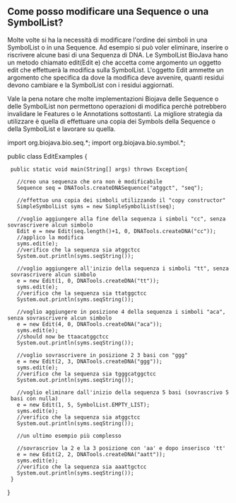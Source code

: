 == Come posso modificare una Sequence o una SymbolList? ==

Molte volte si ha la necessità di modificare l'ordine dei simboli in una SymbolList o in una Sequence. Ad esempio si può voler eliminare, inserire o riscrivere alcune basi di una Sequenza di DNA. Le SymbolList BioJava hano un metodo chiamato edit(Edit e) che accetta come argomento un oggetto edit che effettuerà la modifica sulla SymbolList. L'oggetto Edit ammette un argomento che specifica da dove la modifica deve avvenire, quanti residui devono cambiare e la SymbolList con i residui aggiornati. 

Vale la pena notare che molte implementazioni Biojava delle Sequence o delle SymbolList non permettono operazioni di modifica perchè potrebbero invalidare le Features o le Annotations sottostanti. La migliore strategia da utilizzare è quella di effettuare una copia dei Symbols della Sequence o della SymbolList e lavorare su quella.


<java>
import org.biojava.bio.seq.*;
import org.biojava.bio.symbol.*;

public class EditExamples {
  public static void main(String[] args) throws Exception{

    //creo una sequenza che ora non è modificabile
    Sequence seq = DNATools.createDNASequence("atggct", "seq");

    //effettuo una copia dei simboli utilizzando il "copy constructor"
    SimpleSymbolList syms = new SimpleSymbolList(seq);

    //voglio aggiungere alla fine della sequenza i simboli "cc", senza sovrascrivere alcun simbolo
    Edit e = new Edit(seq.length()+1, 0, DNATools.createDNA("cc"));
    //applico la modifica
    syms.edit(e);
    //verifico che la sequenza sia atggctcc
    System.out.println(syms.seqString());

    //voglio aggiungere all'inizio della sequenza i simboli "tt", senza sovrascrivere alcun simbolo
    e = new Edit(1, 0, DNATools.createDNA("tt"));
    syms.edit(e);
    //verifico che la sequenza sia ttatggctcc
    System.out.println(syms.seqString());

    //voglio aggiungere in posizione 4 della sequenza i simboli "aca", senza sovrascrivere alcun simbolo
    e = new Edit(4, 0, DNATools.createDNA("aca"));
    syms.edit(e);
    //should now be ttaacatggctcc
    System.out.println(syms.seqString());

    //voglio sovrascrivere in posizione 2 3 basi con "ggg"
    e = new Edit(2, 3, DNATools.createDNA("ggg"));
    syms.edit(e);
    //verifico che la sequenza sia tgggcatggctcc
    System.out.println(syms.seqString());

    //voglio eliminare dall'inizio della sequenza 5 basi (sovrascrivo 5 basi con nulla)
    e = new Edit(1, 5, SymbolList.EMPTY_LIST);
    syms.edit(e);
    //verifico che la sequenza sia atggctcc
    System.out.println(syms.seqString());

    //un ultimo esempio più complesso

    //sovrascriov la 2 e la 3 posizione con 'aa' e dopo inserisco 'tt'
    e = new Edit(2, 2, DNATools.createDNA("aatt"));
    syms.edit(e);
    //verifico che la sequenza sia aaattgctcc
    System.out.println(syms.seqString());
  }
}
</java>